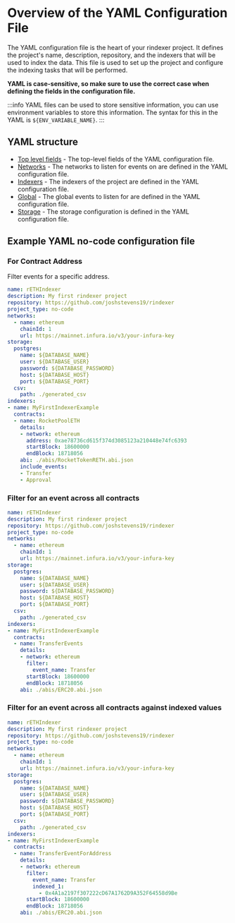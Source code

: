 # Overview of the YAML Configuration File

The YAML configuration file is the heart of your rindexer project. It defines the project's name,
description, repository, and the indexers that will be used to index the data.
This file is used to set up the project and configure the indexing tasks that will be performed.

**YAML is case-sensitive, so make sure to use the correct case when defining the fields in the configuration file.**

:::info
YAML files can be used to store sensitive information, you can use environment variables to store this information.
The syntax for this in the YAML is `${ENV_VARIABLE_NAME}`.
:::

## YAML structure

- [Top level fields](/docs/start-building/yaml-config/top-level-fields) - The top-level fields of the YAML configuration file.
- [Networks](/docs/start-building/yaml-config/contracts) - The networks to listen for events on are defined in the YAML configuration file.
- [Indexers](/docs/start-building/yaml-config/indexers) - The indexers of the project are defined in the YAML configuration file.
- [Global](/docs/start-building/yaml-config/events) - The global events to listen for are defined in the YAML configuration file.
- [Storage](/docs/start-building/yaml-config/events) - The storage configuration is defined in the YAML configuration file.

## Example YAML no-code configuration file

### For Contract Address

Filter events for a specific address.

```yaml
name: rETHIndexer
description: My first rindexer project
repository: https://github.com/joshstevens19/rindexer
project_type: no-code
networks:
  - name: ethereum
    chainId: 1
    url: https://mainnet.infura.io/v3/your-infura-key
storage:
  postgres:
    name: ${DATABASE_NAME}
    user: ${DATABASE_USER}
    password: ${DATABASE_PASSWORD}
    host: ${DATABASE_HOST}
    port: ${DATABASE_PORT}
  csv:
    path: ./generated_csv
indexers:
- name: MyFirstIndexerExample
  contracts:
  - name: RocketPoolETH
    details:
    - network: ethereum
      address: 0xae78736cd615f374d3085123a210448e74fc6393
      startBlock: 18600000
      endBlock: 18718056
    abi: ./abis/RocketTokenRETH.abi.json
    include_events:
    - Transfer
    - Approval
```

### Filter for an event across all contracts

```yaml
name: rETHIndexer
description: My first rindexer project
repository: https://github.com/joshstevens19/rindexer
project_type: no-code
networks:
  - name: ethereum
    chainId: 1
    url: https://mainnet.infura.io/v3/your-infura-key
storage:
  postgres:
    name: ${DATABASE_NAME}
    user: ${DATABASE_USER}
    password: ${DATABASE_PASSWORD}
    host: ${DATABASE_HOST}
    port: ${DATABASE_PORT}
  csv:
    path: ./generated_csv
indexers:
- name: MyFirstIndexerExample
  contracts:
  - name: TransferEvents
    details:
    - network: ethereum
      filter:
        event_name: Transfer
      startBlock: 18600000
      endBlock: 18718056
    abi: ./abis/ERC20.abi.json
```

### Filter for an event across all contracts against indexed values

```yaml
name: rETHIndexer
description: My first rindexer project
repository: https://github.com/joshstevens19/rindexer
project_type: no-code
networks:
  - name: ethereum
    chainId: 1
    url: https://mainnet.infura.io/v3/your-infura-key
storage:
  postgres:
    name: ${DATABASE_NAME}
    user: ${DATABASE_USER}
    password: ${DATABASE_PASSWORD}
    host: ${DATABASE_HOST}
    port: ${DATABASE_PORT}
  csv:
    path: ./generated_csv
indexers:
- name: MyFirstIndexerExample
  contracts:
  - name: TransferEventForAddress
    details:
    - network: ethereum
      filter:
        event_name: Transfer
        indexed_1:
          - 0x4A1a2197f307222cD67A1762D9A352F64558d9Be
      startBlock: 18600000
      endBlock: 18718056
    abi: ./abis/ERC20.abi.json
```